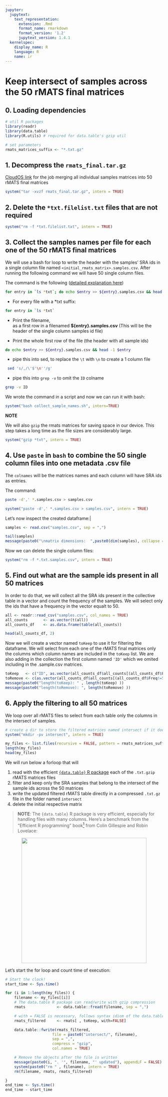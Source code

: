 ```yaml
---
jupyter:
  jupytext:
    text_representation:
      extension: .Rmd
      format_name: rmarkdown
      format_version: '1.2'
      jupytext_version: 1.4.1
  kernelspec:
    display_name: R
    language: R
    name: ir
---
```


# Keep intersect of samples across the 50 rMATS final matrices


## 0. Loading dependencies

```r
# util R packages
library(readr)
library(data.table)
library(R.utils) # required for data.table's gzip util
```

```r
# set parameters
rmats_matrices_suffix <- "*.txt.gz"
```

## 1. Decompress the `rmats_final.tar.gz` 
[CloudOS link](https://cloudos.lifebit.ai/app/jobs/5e83b03ee7d1990104ccacd4) for the job merging all individual samples matrices into 50 rMATS final matrices

```r
system("tar -xvzf rmats_final.tar.gz", intern = TRUE)
```

## 2. Delete the `*txt.filelist.txt` files that are not required

```r
system("rm -f *txt.filelist.txt", intern = TRUE)
```

<!-- #region -->
## 3. Collect the samples names per file for each one of the 50 rMATS final matrices

We will use a bash for loop to write the header with the samples' SRA ids in a single column file named `<initial_rmats_matrix>.samples.csv`. After running the following command we will have 50 single column files.

The command is the following
([detailed explanation here](https://explainshell.com/explain?cmd=for+entry+in+%60ls+*txt%60%3B+do+echo+%24entry+%3E%3E+%24%7Bentry%7D.samples.csv+%26%26+head+-1+%24entry+%7C+sed+%27s%2F%2C%2F%5C%27%24%27%5Cn%27%27%2Fg%27+%7C+grep+-v+ID+%3E%3E+%24%7Bentry%7D.samples.csv%3B+done))

```bash
for entry in `ls *txt`; do echo $entry >> ${entry}.samples.csv && head -1 $entry | sed 's/,/\'$'\n''/g' | grep -v ID >> ${entry}.samples.csv; done

```

- For every file with a *txt suffix:
```bash 
for entry in `ls *txt` 
```

- Print the filename,<br> 
as a first row in a filenamed **${entry}.samples.csv**
(This will be the header of the single column samples id file) <br>

- Print the whole first row of the file (the header with all sample ids)

```bash
do echo $entry >> ${entry}.samples.csv && head -1 $entry 
```

- pipe this into sed, to replace the `\t` with `\n` to create a 1 column file


```bash
 sed 's/,/\'$'\n''/g'
```

- pipe this into `grep -v` to omit the `ID` colname 

```bash
grep -v ID
```

We wrote the command in a script and now we can run it with bash:
<!-- #endregion -->

```r
system("bash collect_sample_names.sh", intern=TRUE)
```

**NOTE**

We will also `gzip` the rmats matrices for saving space in our device. This step takes a long time as the file sizes are considerably large.

```r
system("gzip *txt", intern = TRUE)
```

## 4. Use `paste` in `bash` to combine the 50 single column files into one metadata .csv file

The `colnames` will be the matrices names and each column will have SRA ids as entries.

The command: 

```bash
paste -d',' *.samples.csv > samples.csv
```

```r
system("paste -d',' *.samples.csv > samples.csv", intern = TRUE)
```

Let's now inspect the created dataframe:|

```r
samples <- read.csv("samples.csv", sep = ",")
```

```r
tail(samples)
message(paste0("\nmatrix dimensions:  ",paste0(dim(samples), collapse = " , ")))
```

Now we can delete the single column files:


```r
system("rm -f *.txt.samples.csv", intern = TRUE)
```

## 5. Find out what are the sample ids present in all 50 matrices
In order to do that, we will collect all the SRA ids present in the collective table in a vector and count the frequency of the samples. We will select only the ids that have a frequency in the vector equalt to 50.

```r
all <- readr::read_csv("samples.csv", col_names = TRUE)
all_counts       <- as.vector(t(all))
all_counts_df    <- as.data.frame(table(all_counts))
```

```r
head(all_counts_df, 2)
```

Now we will create a vector named `toKeep` to use it for filtering the dataframe. We will select from each one of the rMATS final matrices only the columns which column names are included in the `toKeep` list. We are also adding in the collection the first column named `'ID'` which we omited including in the <rmats-file>.sample.csv matrices.

```r
toKeep   <- c("ID", as.vector(all_counts_df$all_counts[(all_counts_df$Freq==50)]))
toRemove <- c(as.vector(all_counts_df$all_counts[(all_counts_df$Freq!=50)]))
message(paste0("length(toKeep): " , length(toKeep) ))
message(paste0("length(toRemove): ", length(toRemove) ))
```

## 6. Apply the filtering to all 50 matrices
We loop over all rMATS files to select from each table only the columns in the intersect of samples.

```r
# create a dir to store the filtered matrices named intersect if it doesn't exist -p options
system("mkdir -pv intersect", intern = TRUE)
```

```r
my_files <- list.files(recursive = FALSE, pattern = rmats_matrices_suffix)
length(my_files)
head(my_files)
```

<!-- #region -->
We will run below a forloop that will

1. read with the efficient [`{data.table}` R package](https://csgillespie.github.io/efficientR/data-processing-with-data-table.html) each of the `.txt.gzip` rMATS matrices files
2. filter and keep only the SRA samples that belong to the intersect of the sample ids across the 50 matrices
3. write the updated filtered rMATS table directly in a compressed `.txt.gz` file in the folder named `intersect`
4. delete the initial respective matrix

> **NOTE**: The `{data.table}` R package is very efficient, especially for handling files with many columns. Here's a benchmark from the "Efficient R programming" book[$^{1}$](https://csgillespie.github.io/efficientR/) from Colin Gillespie and Robin Lovelace:

 
 <center><a href="https://csgillespie.github.io/efficientR/data-processing-with-data-table.html" target="_blank"><img src="https://csgillespie.github.io/efficientR/_main_files/figure-html/dtplot-1.png"  width="400" align="center" /></a></center>
 

<!-- #endregion -->

Let's start the for loop and count time of execution:

```r
# Start the clock!
start_time <- Sys.time()

for (i in 1:length(my_files)) {
    filename <- my_files[[i]]
    # The data.table R package can read/write with gzip compression
    rmats              <- data.table::fread(filename, sep = ",")

    # with = FALSE is necessary, follows syntax idiom of the data.table package
    rmats_filtered     <- rmats[ , toKeep, with=FALSE]

    data.table::fwrite(rmats_filtered, 
                     file = paste0("intersect/", filename), 
                     sep = ",", 
                     compress = "gzip",
                     col.names = TRUE)

    # Remove the objects after the file is written
    message(paste0(i, ". '", filename, "' updated"), appendLF = FALSE)  
    system(paste0("rm " , filename), intern = TRUE)
    rm(filename, rmats, rmats_filtered)

}
end_time <- Sys.time()
end_time - start_time

```
